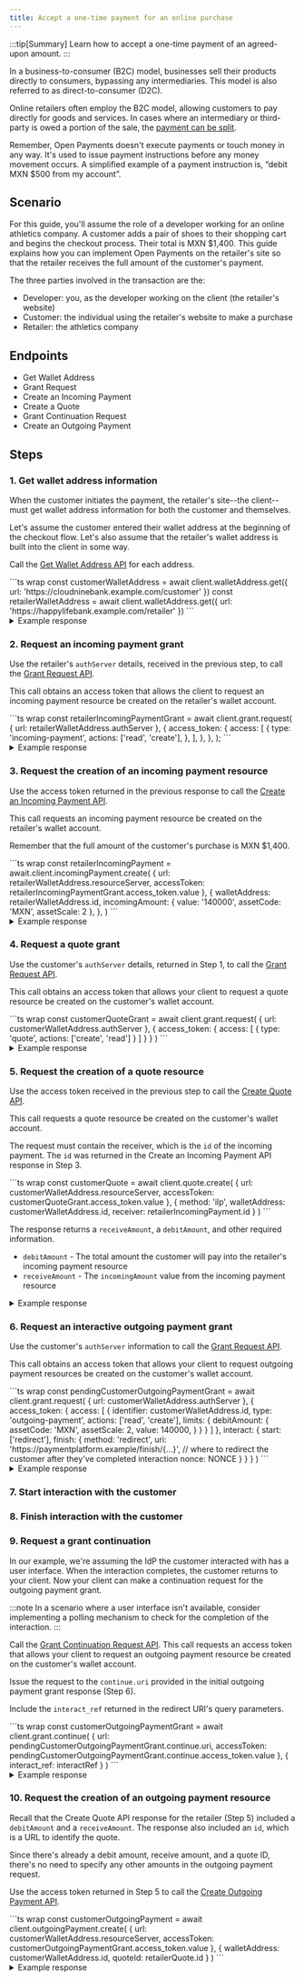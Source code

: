 ```yaml
---
title: Accept a one-time payment for an online purchase
---
```



:::tip[Summary]
Learn how to accept a one-time payment of an agreed-upon amount.
:::

In a business-to-consumer (B2C) model, businesses sell their products directly to consumers, bypassing any intermediaries. This model is also referred to as direct-to-consumer (D2C).

Online retailers often employ the B2C model, allowing customers to pay directly for goods and services. In cases where an intermediary or third-party is owed a portion of the sale, the [payment can be split](/guides/split-payments).

Remember, Open Payments doesn't execute payments or touch money in any way. It's used to issue payment instructions before any money movement occurs. A simplified example of a payment instruction is, “debit MXN $500 from my account”.

## Scenario

For this guide, you'll assume the role of a developer working for an online athletics company. A customer adds a pair of shoes to their shopping cart and begins the checkout process. Their total is MXN $1,400. This guide explains how you can implement Open Payments on the retailer's site so that the retailer receives the full amount of the customer's payment.

The three parties involved in the transaction are the:

- Developer: you, as the developer working on the client (the retailer's website)
- Customer: the individual using the retailer's website to make a purchase
- Retailer: the athletics company

## Endpoints

- <Badge text="GET" variant="note" /> <LinkOut href='https://openpayments.dev/apis/wallet-address-server/operations/get-wallet-address/'>Get Wallet Address</LinkOut>
- <Badge text="POST" variant="success" /> <LinkOut href='https://openpayments.dev/apis/auth-server/operations/post-request/'>Grant Request</LinkOut>
- <Badge text="POST" variant="success" /> <LinkOut href='https://openpayments.dev/apis/resource-server/operations/create-incoming-payment/'>Create an Incoming Payment</LinkOut>
- <Badge text="POST" variant="success" /> <LinkOut href='https://openpayments.dev/apis/resource-server/operations/create-quote/'>Create a Quote</LinkOut>
- <Badge text="POST" variant="success" /> <LinkOut href='https://openpayments.dev/apis/auth-server/operations/post-continue/'>Grant Continuation Request</LinkOut>
- <Badge text="POST" variant="success" /> <LinkOut href='https://openpayments.dev/apis/resource-server/operations/create-outgoing-payment/'>Create an Outgoing Payment</LinkOut>

## Steps

### 1. Get wallet address information

When the customer initiates the payment, the retailer's site--the client--must get wallet address information for both the customer and themselves.

Let's assume the customer entered their wallet address at the beginning of the checkout flow. Let's also assume that the retailer's wallet address is built into the client in some way.

Call the <Badge text="GET" variant="note" /> [Get Wallet Address API](/apis/wallet-address-server/operations/get-wallet-address) for each address.

<Tabs syncKey="lang">
  <TabItem label='TypeScript/JavaScript' icon='seti:javascript'>
  ```ts wrap
  const customerWalletAddress = await client.walletAddress.get({
  url: 'https://cloudninebank.example.com/customer'
  })
  const retailerWalletAddress = await client.walletAddress.get({
  url: 'https://happylifebank.example.com/retailer'
  })
  ```
  </TabItem>
</Tabs>

<details>
<summary>Example response</summary>
The following shows an example response from the customer's wallet provider. A similar response will be returned from the retailer's wallet provider.
```json wrap
{
  "id": "https://cloudninebank.example.com/customer",
  "assetCode": "USD",
  "assetScale": 2,
  "authServer": "https://auth.cloudninebank.example.com/",
  "resourceServer": "https://cloudninebank.example.com/op"
}
```
</details>

### 2. Request an incoming payment grant

Use the retailer's `authServer` details, received in the previous step, to call the <Badge text="POST" variant="success" /> [Grant Request API](/apis/auth-server/operations/post-request/).

This call obtains an access token that allows the client to request an incoming payment resource be created on the retailer's wallet account.

<Tabs syncKey="lang">
  <TabItem label='TypeScript/JavaScript' icon='seti:javascript'>
  ```ts wrap
  const retailerIncomingPaymentGrant = await client.grant.request(
    {
      url: retailerWalletAddress.authServer
    },
    {
      access_token: {
        access: [
          {
            type: 'incoming-payment',
            actions: ['read', 'create'],
          },
        ],
      },
    },
  );
  ```
  </TabItem>
</Tabs>

<details>
<summary>Example response</summary>
```json wrap
{
  "access_token": {
    "value": "...", // access token value for incoming payment grant
    "manage": "https://happylifebank.example.com/token/{...}", // management uri for access token
    "access": [
      {
        "type": "incoming-payment",
        "actions": ["create", "read"]
      }
    ]
  },
  "continue": {
    "access_token": {
      "value": "..." // access token for continuing the request
    },
    "uri": "https://happylifebank.example.com/continue/{...}" // continuation request uri
  }
}
```
</details>

### 3. Request the creation of an incoming payment resource

Use the access token returned in the previous response to call the <Badge text="POST" variant="success" /> [Create an Incoming Payment API](/apis/resource-server/operations/create-incoming-payment).

This call requests an incoming payment resource be created on the retailer's wallet account.

Remember that the full amount of the customer's purchase is MXN $1,400.

<Tabs syncKey="lang">
  <TabItem label='TypeScript/JavaScript' icon='seti:javascript'>
  ```ts wrap
  const retailerIncomingPayment = await.client.incomingPayment.create(
    {
      url: retailerWalletAddress.resourceServer,
      accessToken: retailerIncomingPaymentGrant.access_token.value
    },
    {
      walletAddress: retailerWalletAddress.id,
      incomingAmount: {
        value: '140000',
        assetCode: 'MXN',
        assetScale: 2
      },
    },
  )
  ```
  </TabItem>
</Tabs>

<details>
<summary>Example response</summary>
```json wrap
{
  "id": "https://happylifebank.example.com/incoming-payments/{...}",
  "walletAddress": "https://happylifebank.example.com/retailer",
  "incomingAmount": {
    "value": "140000",
    "assetCode": "MXN",
    "assetScale": 2
  },
  "receivedAmount": {
    "value": "0",
    "assetCode": "MXN",
    "assetScale": 2
  },
  "completed": false,
  "createdAt": "2025-03-12T23:20:50.52Z",
  "methods": [
    {
      "type": "ilp",
      "ilpAddress": "...",
      "sharedSecret": "..."
    }
  ]
}
```
</details>

### 4. Request a quote grant

Use the customer's `authServer` details, returned in Step 1, to call the <Badge text="POST" variant="success" /> [Grant Request API](/apis/auth-server/operations/post-request/).

This call obtains an access token that allows your client to request a quote resource be created on the customer's wallet account.

<Tabs syncKey="lang">
  <TabItem label='TypeScript/JavaScript' icon='seti:javascript'>
  ```ts wrap
  const customerQuoteGrant = await client.grant.request(
    {
      url: customerWalletAddress.authServer
    },
    {
      access_token: {
        access: [
          {
            type: 'quote',
            actions: ['create', 'read']
          }
        ]
      }
    }
  )
  ```
  </TabItem>
</Tabs>

<details>
<summary>Example response</summary>
```json wrap
{
  "access_token": {
    "value": "...", // access token value for quote grant
    "manage": "https:/cloudninebank.example.com/token/{...}", // management uri for access token
    "access": [
      {
        "type": "quote",
        "actions": ["create", "read"]
      }
    ]
  },
  "continue": {
    "access_token": {
      "value": "..." // access token for continuing the request
    },
  "uri": "https://auth.cloudninebank.example.com/continue/{...}" // continuation request uri
  }
}
```
</details>

### 5. Request the creation of a quote resource

Use the access token received in the previous step to call the <Badge text="POST" variant="success" /> [Create Quote API](/apis/resource-server/operations/create-quote/).

This call requests a quote resource be created on the customer's wallet account.

The request must contain the receiver, which is the `id` of the incoming payment. The `id` was returned in the Create an Incoming Payment API response in Step 3.

<Tabs syncKey="lang">
  <TabItem label='TypeScript/JavaScript' icon='seti:javascript'>
  ```ts wrap
  const customerQuote = await client.quote.create(
    {
      url: customerWalletAddress.resourceServer,
      accessToken: customerQuoteGrant.access_token.value
    },
    {
      method: 'ilp',
      walletAddress: customerWalletAddress.id,
      receiver: retailerIncomingPayment.id
    }
  )
  ```
  </TabItem>
</Tabs>

The response returns a `receiveAmount`, a `debitAmount`, and other required information.

- `debitAmount` - The total amount the customer will pay into the retailer's incoming payment resource
- `receiveAmount` - The `incomingAmount` value from the incoming payment resource

<details>
<summary>Example response</summary>
```json wrap
{
  "id": "https://cloudninebank.example.com/quotes/{...}", // url identifying the quote
  "walletAddress": "https://cloudninebank.example.com/customer",
  "receiver": "https://happylifebank.example.com/incoming-payments/{...}", // url of the incoming payment the quote is created for
  "debitAmount": {
    "value": "140000",
    "assetCode": "MXN",
    "assetScale": 2
  },
  "receiveAmount": {
    "value": "140000",
    "assetCode": "MXN",
    "assetScale": 2
  },
  "method": "ilp",
  "createdAt": "2025-03-12T23:22:51.50Z"
}
```
</details>

### 6. Request an interactive outgoing payment grant

Use the customer's `authServer` information to call the <Badge text="POST" variant="success" /> [Grant Request API](/apis/auth-server/operations/post-request).

This call obtains an access token that allows your client to request outgoing payment resources be created on the customer's wallet account.

<InteractionReq />

<Tabs syncKey="lang">
  <TabItem label='TypeScript/JavaScript' icon='seti:javascript'>
  ```ts wrap
  const pendingCustomerOutgoingPaymentGrant = await client.grant.request(
    {
      url: customerWalletAddress.authServer
    },
    {
      access_token: {
        access: [
          {
            identifier: customerWalletAddress.id,
            type: 'outgoing-payment',
            actions: ['read', 'create'],
            limits: {
              debitAmount: {
                assetCode: 'MXN',
                assetScale: 2,
                value: 140000,
              }
            }
          }
        ]
      },
      interact: {
        start: ['redirect'],
        finish: {
          method: 'redirect',
          uri: 'https://paymentplatform.example/finish/{...}', // where to redirect the customer after they've completed interaction
          nonce: NONCE
        }
      }
    }
  )
  ```
  </TabItem>
</Tabs>

<details>
<summary>Example response</summary>
```json wrap
{
  "interact": {
    "redirect": "https://auth.interledger-test.dev/{...}", // uri to redirect the customer to, to begin interaction
    "finish": "..." // unique key to secure the callback
  },
  "continue": {
    "access_token": {
      "value": "..." // access token for continuing the outgoing payment grant request
    },
    "uri": "https://auth.interledger-test.dev/continue/{...}", // uri for continuing the outgoing payment grant request
    "wait": 30
  }
}
```
</details>

### 7. Start interaction with the customer

<Start />

### 8. Finish interaction with the customer

<Finish />

### 9. Request a grant continuation

In our example, we're assuming the IdP the customer interacted with has a user interface. When the interaction completes, the customer returns to your client. Now your client can make a continuation request for the outgoing payment grant.

:::note
In a scenario where a user interface isn't available, consider implementing a polling mechanism to check for the completion of the interaction.
:::

Call the <Badge text="POST" variant="success" /> [Grant Continuation Request API](/apis/auth-server/operations/post-continue/). This call requests an access token that allows your client to request an outgoing payment resource be created on the customer's wallet account.

Issue the request to the `continue.uri` provided in the initial outgoing payment grant response (Step 6).

Include the `interact_ref` returned in the redirect URI's query parameters.

<Tabs syncKey="lang">
  <TabItem label='TypeScript/JavaScript' icon='seti:javascript'>
  ```ts wrap
  const customerOutgoingPaymentGrant = await client.grant.continue(
    {
      url: pendingCustomerOutgoingPaymentGrant.continue.uri,
      accessToken: pendingCustomerOutgoingPaymentGrant.continue.access_token.value
    },
    {
      interact_ref: interactRef
    }
  )
  ```
  </TabItem>
</Tabs>

<details>
<summary>Example response</summary>
```json wrap
{
  "access_token": {
    "value": "...", // final access token required before creating outgoing payments
    "manage": "https://auth.cloudninebank.example.com/token/{...}", // management uri for access token
    "access": [
      {
        "type": "outgoing-payment",
        "actions": ["create", "read"],
        "identifier": "https://cloudninebank.example.com/customer",
        "limits": {
          "receiver": "https://happylifebank.example.com/incoming-payments/{...}" // url of the incoming payment that's being paid
        }
      }
    ]
  },
  "continue": {
  "access_token": {
  "value": "..." // access token for continuing the request
  },
  "uri": "https://auth.cloudninebank.example.com/continue/{...}" // continuation request uri
  }
}
```
</details>

### 10. Request the creation of an outgoing payment resource

Recall that the Create Quote API response for the retailer (Step 5) included a `debitAmount` and a `receiveAmount`. The response also included an `id`, which is a URL to identify the quote.

Since there's already a debit amount, receive amount, and a quote ID, there's no need to specify any other amounts in the outgoing payment request.

Use the access token returned in Step 5 to call the <Badge text="POST" variant="success" /> [Create Outgoing Payment API](/apis/resource-server/operations/create-outgoing-payment/).

<Tabs syncKey="lang">
  <TabItem label='TypeScript/JavaScript' icon='seti:javascript'>
  ```ts wrap
  const customerOutgoingPayment = await client.outgoingPayment.create(
    {
      url: customerWalletAddress.resourceServer,
      accessToken: customerOutgoingPaymentGrant.access_token.value
    },
    {
      walletAddress: customerWalletAddress.id,
      quoteId: retailerQuote.id
    }
  )
  ```
  </TabItem>
</Tabs>

<details>
<summary>Example response</summary>
```json wrap
{
  "id": "https://cloudninebank.example.com/outgoing-payments/{...}", // url identifying the outgoing payment
  "walletAddress": "https://cloudninebank.example.com/customer",
  "receiver": "https://happylifebank.example.com/incoming-payments/{...}", // url of the incoming payment being paid
  "debitAmount": {
    "value": "140000",
    "assetCode": "MXN",
    "assetScale": 2
  },
  "receiveAmount": {
    "value": "140000",
    "assetCode": "MXN",
    "assetScale": 2
  },
  "sentAmount": {
    "value": "0",
    "assetCode": "MXN",
    "assetScale": 2
  },
  "createdAt": "2022-03-12T23:20:54.52Z"
}
```
</details>
